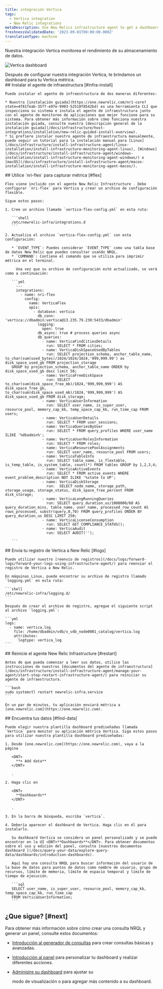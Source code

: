 ```yaml
---
title: integración Vertica
tags:
  - Vertica integration
  - New Relic integrations
metaDescription: Use New Relics infrastructure agent to get a dashboard with metrics from your Vertica.
freshnessValidatedDate: '2023-09-01T00:00:00.000Z'
translationType: machine
---
```


Nuestra integración Vertica monitorea el rendimiento de su almacenamiento de datos.

<img
  title="Vertica dashboard"
  alt="Vertica dashboard"
  src="/images/infrastructure_screenshot-full_Vertica-dashboard.webp"
/>

<figcaption>
  Después de configurar nuestra integración Vertica, te brindamos un dashboard para tu Vertica métrica.
</figcaption>

<Steps>
  <Step>
    ## Instalar el agente de infraestructura [#infra-install]

    Puede instalar el agente de infraestructura de dos maneras diferentes:

    * Nuestra [instalación guiada](https://one.newrelic.com/nr1-core?state=4f81feab-35f7-e97e-9903-52510f8542bd) es una herramienta CLI que inspecciona su sistema e instala el agente de infraestructura junto con el agente de monitoreo de aplicaciones que mejor funcione para su sistema. Para obtener más información sobre cómo funciona nuestra instalación guiada, consulte nuestra [descripción general de la instalación guiada](/docs/infrastructure/host-integrations/installation/new-relic-guided-install-overview).
    * Si prefiere instalar nuestro agente de infraestructura manualmente, puede seguir un tutorial para la instalación manual para [Linux](/docs/infrastructure/install-infrastructure-agent/linux-installation/install-infrastructure-monitoring-agent-linux), [Windows](/docs/infrastructure/install-infrastructure-agent/windows-installation/install-infrastructure-monitoring-agent-windows/) o [macOS](/docs/infrastructure/install-infrastructure-agent/macos-installation/install-infrastructure-monitoring-agent-macos/).
  </Step>

  <Step>
    ## Utilice `nri-flex` para capturar métrica [#flex]

    Flex viene incluido con el agente New Relic Infrastructure . Debe configurar `nri-flex` para Vertica y crear un archivo de configuración flexible.

    Sigue estos pasos:

    1. Cree un archivo llamado `vertica-flex-config.yml` en esta ruta:

       ```shell
       /etc/newrelic-infra/integrations.d
       ```

    2. Actualiza el archivo `vertica-flex-config.yml` con esta configuración:

       * `EVENT_TYPE`: Puedes considerar `EVENT_TYPE` como una tabla base de datos New Relic que puedes consultar usando NRQL.
       * `COMMAND`: Contiene el comando que se utiliza para imprimir métrica en el terminal.

         Una vez que su archivo de configuración esté actualizado, se verá como a continuación:

       ```yml
         --- 
         integrations:
           - name: nri-flex
             config:
               name: VerticaFlex
               apis:
                 - database: vertica
                   db_conn: 'vertica://dbadmin:vertica@13.235.79.230:5433/dbadmin'
                   logging:
                     open: true
                   db_async: true # process queries async
                   db_queries:
                     - name: VerticaFindCitiesDetails
                       run: SELECT * FROM cities;
                     - name: VerticaDiskSpaceUsedByTables
                       run: SELECT projection_schema, anchor_table_name, to_char(sum(used_bytes)/1024/1024/1024,'999,999.99') as disk_space_used_gb FROM projection_storage
       GROUP by projection_schema, anchor_table_name ORDER by disk_space_used_gb desc limit 50;
                     - name: VerticaFreeDiskSpace
                       run: SELECT to_char(sum(disk_space_free_mb)/1024,'999,999,999') AS disk_space_free_gb, to_char(sum(disk_space_used_mb)/1024,'999,999,999') AS disk_space_used_gb FROM disk_storage;
                     - name: VerticaUserInformation
                       run: SELECT user_name, is_super_user, resource_pool, memory_cap_kb, temp_space_cap_kb, run_time_cap FROM users;
                     - name: VerticaUserDetails
                       run: SELECT * FROM user_sessions;
                     - name: VerticaQueriesByUser
                       run: SELECT * FROM query_profiles WHERE user_name ILIKE '%dbadmin%';
                     - name: VerticaUserRolesInformation
                       run: SELECT * FROM roles;
                     - name: VerticaResourcePoolAssignments
                       run: SELECT user_name, resource_pool FROM users;
                     - name: VerticaTableInfo
                       run: SELECT table_name, is_flextable, is_temp_table, is_system_table, count(*) FROM tables GROUP by 1,2,3,4;
                     - name: VerticaActiveEvents
                       run: SELECT * FROM active_events WHERE event_problem_description NOT ILIKE '%state to UP';
                     - name: VerticaDiskStorage
                       run:  SELECT node_name, storage_path, storage_usage, storage_status, disk_space_free_percent FROM disk_storage;
                     - name: VerticaLongRunningQueries
                       run: SELECT query_duration_us/1000000/60 AS query_duration_mins, table_name, user_name, processed_row_count AS rows_processed, substr(query,0,70) FROM query_profiles ORDER BY query_duration_us DESC LIMIT 250;
                     - name: VerticaLicenseConsumption
                       run: SELECT GET_COMPLIANCE_STATUS();
                     - name: VerticaAudit
                       run: SELECT AUDIT('');

       ```
  </Step>

  <Step>
    ## Envía tu registro de Vertica a New Relic [#logs]

    Puede utilizar nuestro [reenvío de registros](/docs/logs/forward-logs/forward-your-logs-using-infrastructure-agent/) para reenviar el registro de Vertica a New Relic.

    En máquinas Linux, puede encontrar su archivo de registro llamado `logging.yml` en esta ruta:

    ```shell
    /etc/newrelic-infra/logging.d/
    ```

    Después de crear el archivo de registro, agregue el siguiente script al archivo `logging.yml`:

    ```yml
    logs:
      - name: vertica.log
        file: /home/dbadmin/vdb/v_vdb_node0001_catalog/vertica.log
        attributes:
          logtype: vertica_log
    ```
  </Step>

  <Step>
    ## Reinicie el agente New Relic Infrastructure [#restart]

    Antes de que pueda comenzar a leer sus datos, utilice las instrucciones de nuestros [documentos del agente de infraestructura](/docs/infrastructure/install-infrastructure-agent/manage-your-agent/start-stop-restart-infrastructure-agent/) para reiniciar su agente de infraestructura.

    ```bash
    sudo systemctl restart newrelic-infra.service
    ```

    En un par de minutos, tu aplicación enviará métrica a [one.newrelic.com](https://one.newrelic.com).
  </Step>

  <Step>
    ## Encuentra tus datos [#find-data]

    Puede elegir nuestra plantilla dashboard prediseñadas llamada `Vertica` para monitor su aplicación métrica Vertica. Siga estos pasos para utilizar nuestra plantilla dashboard prediseñadas:

    1. Desde [one.newrelic.com](https://one.newrelic.com), vaya a la página

       <DNT>
         **+ Add data**
       </DNT>

       .

    2. Haga clic en

       <DNT>
         **Dashboards**
       </DNT>

       .

    3. En la barra de búsqueda, escriba `vertica`.

    4. Debería aparecer el dashboard de Vertica. Haga clic en él para instalarlo.

       Su dashboard Vertica se considera un panel personalizado y se puede encontrar en la UI <DNT>**Dashboards**</DNT>. Para obtener documentos sobre el uso y edición del panel, consulte [nuestros documentos dashboard ](/docs/query-your-data/explore-query-data/dashboards/introduction-dashboards).

       Aquí hay una consulta NRQL para buscar información del usuario de la base de datos para puntos de datos como nombre de usuario, grupo de recursos, límite de memoria, límite de espacio temporal y límite de tiempo de ejecución.

       ```sql
       SELECT user_name, is_super_user, resource_pool, memory_cap_kb, temp_space_cap_kb, run_time_cap 
       FROM VerticaUserInformation;
       ```
  </Step>
</Steps>

## ¿Que sigue? [#next]

Para obtener más información sobre cómo crear una consulta NRQL y generar un panel, consulte estos documentos:

* [Introducción al generador de consultas](/docs/query-your-data/explore-query-data/query-builder/introduction-query-builder) para crear consultas básicas y avanzadas.

* [Introducción al panel](/docs/query-your-data/explore-query-data/dashboards/introduction-dashboards) para personalizar tu dashboard y realizar diferentes acciones.

* [Administre su dashboard](/docs/query-your-data/explore-query-data/dashboards/manage-your-dashboard) para ajustar su

  <InlinePopover type="dashboards"/>

  modo de visualización o para agregar más contenido a su dashboard.

